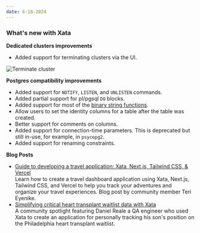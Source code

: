 ```yaml
---
date: 6-18-2024
---
```


### What's new with Xata

**Dedicated clusters improvements**

- Added support for terminating clusters via the UI.

![Terminate cluster](/images/terminate-cluster-ui.png)

**Postgres compatibility improvements**

- Added support for `NOTIFY`, `LISTEN`, and `UNLISTEN` commands.
- Added partial support for pl/pgsql `DO` blocks.
- Added support for most of the [binary string functions](https://www.postgresql.org/docs/current/functions-binarystring.html).
- Allow users to set the identity columns for a table after the table was created.
- Better support for comments on columns.
- Added support for connection-time parameters. This is deprecated but still in-use, for example, in `psycopg2`.
- Added support for renaming constraints.

**Blog Posts**

- [Guide to developing a travel application: Xata, Next.js, Tailwind CSS, & Vercel](https://xata.io/blog/travel-application-development-guide)\
  Learn how to create a travel dashboard application using Xata, Next.js, Tailwind CSS, and Vercel to help you track your adventures and organize your travel experiences. Blog post by community member Teri Eyenike.
- [Simplifying critical heart transplant waitlist data with Xata](https://xata.io/blog/community-spotlight-heart-transplant-tracker)\
  A community spotlight featuring Daniel Reale a QA engineer who used Xata to create an application for personally tracking his son's position on the Philadelphia heart transplant waitlist.
